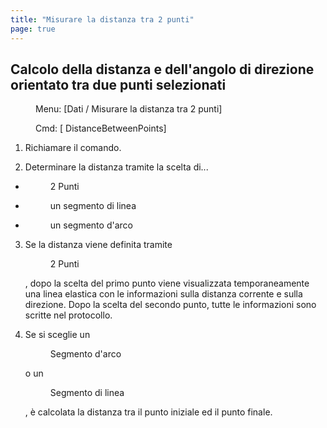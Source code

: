 ```yaml
---
title: "Misurare la distanza tra 2 punti"
page: true
---
```

## Calcolo della distanza e dell&#39;angolo di direzione orientato tra due punti selezionati
 <Menu> Menu: [Dati / Misurare la distanza tra 2 punti] </Menu> 
 <Menu> Cmd: [ DistanceBetweenPoints] </Menu> 


1. Richiamare il comando.

2. Determinare la distanza tramite la scelta di...

- <Menu>2 Punti</Menu> 
- <Menu>un segmento di linea</Menu> 
- <Menu>un segmento d'arco</Menu> 


3. Se la distanza viene definita tramite <Menu>2 Punti</Menu> , dopo la scelta del primo punto viene visualizzata temporaneamente una linea elastica con le informazioni sulla distanza corrente e sulla direzione. Dopo la scelta del secondo punto, tutte le informazioni sono scritte nel protocollo.

4. Se si sceglie un <Menu>Segmento d'arco</Menu>  o un <Menu>Segmento di linea</Menu> , &#232; calcolata la distanza tra il punto iniziale ed il punto finale.



